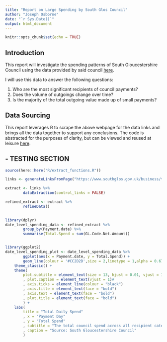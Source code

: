 ```yaml
---
title: "Report on Large Spending by South Glos Council"
author: "Joseph Osborne"
date: "`r Sys.Date()`"
output: html_document
---
```


```r
knitr::opts_chunk$set(echo = TRUE)
```

## Introduction

This report will investigate the spending patterns of South Gloucestershire Council using the data provided by said council [here](https://www.southglos.gov.uk/business/tenders-and-contracts/how-we-spend-our-money/council-payments-over-500/). 

I will use this data to answer the following questions:

1. Who are the most significant recipients of council payments?
1. Does the volume of outgoings change over time?
1. Is the majority of the total outgoing value made up of small payments?


## Data Sourcing

This report leverages R to scrape the above webpage for the data links and brings all the data together to support any conclusions. The code is abstracted for the purposes of clarity, but can be viewed and reused at leisure [here](http://a.link.webpage/).



## - TESTING SECTION 

```r
source(here::here("R/extract_functions.R"))

links <- generateLinksFromPage("https://www.southglos.gov.uk/business/tenders-and-contracts/how-we-spend-our-money/council-payments-over-500/")

```

```r

extract <- links %>% 
        dataExtraction(control_links = FALSE)

```

```r

refined_extract <- extract %>% 
        refineData()
        
```

```r
library(dplyr)
date_level_spending_data <- refined_extract %>% 
        group_by(Payment.date) %>% 
        summarise(Total.Spend = sum(GL.Code.Net.Amount))



```

```r
library(ggplot2)
date_level_spending_plot <- date_level_spending_data %>% 
        ggplot(aes(x = Payment.date, y = Total.Spend)) +
        geom_line(colour = '#CC2D2D',size = 2,linetype = 1,alpha = 0.67) + 
    theme_classic() +
    theme(
        plot.subtitle = element_text(size = 13, hjust = 0.01, vjust = 1)
        , plot.caption = element_text(vjust = 1)#
        , axis.ticks = element_line(colour = "black")
        , axis.title = element_text(face = "bold")
        , axis.text = element_text(face = "bold")
        , plot.title = element_text(face = "bold")
        ) + 
    labs(
        title = "Total Daily Spend"
        , x = "Payment Day"
        , y = "Total Spend"
        , subtitle = "The total council spend across all recipient categories"
        , caption = "Source: South Gloucestershire Council"
        )
```


